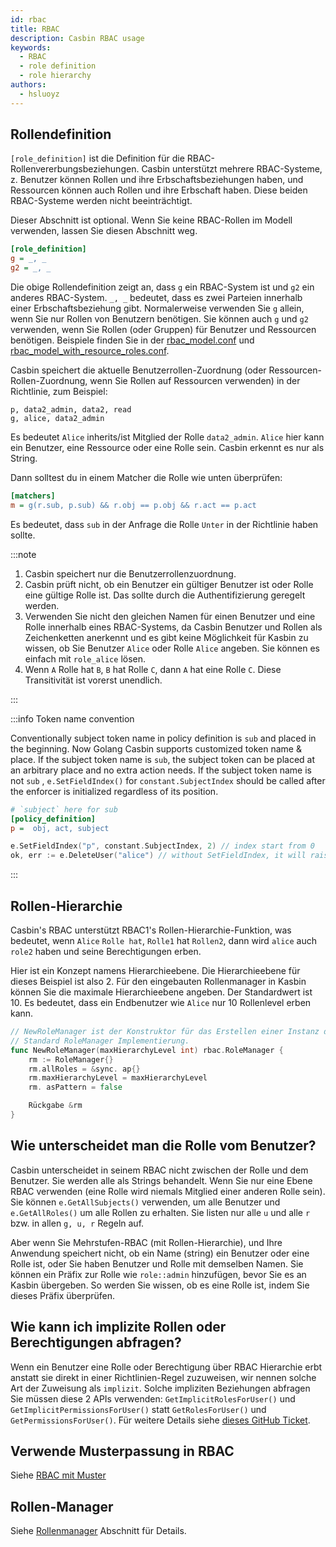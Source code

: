 ```yaml
---
id: rbac
title: RBAC
description: Casbin RBAC usage
keywords:
  - RBAC
  - role definition
  - role hierarchy
authors:
  - hsluoyz
---
```


## Rollendefinition

`[role_definition]` ist die Definition für die RBAC-Rollenvererbungsbeziehungen. Casbin unterstützt mehrere RBAC-Systeme, z. Benutzer können Rollen und ihre Erbschaftsbeziehungen haben, und Ressourcen können auch Rollen und ihre Erbschaft haben. Diese beiden RBAC-Systeme werden nicht beeinträchtigt.

Dieser Abschnitt ist optional. Wenn Sie keine RBAC-Rollen im Modell verwenden, lassen Sie diesen Abschnitt weg.

```ini
[role_definition]
g = _, _
g2 = _, _
```

Die obige Rollendefinition zeigt an, dass `g` ein RBAC-System ist und `g2` ein anderes RBAC-System. `_, _` bedeutet, dass es zwei Parteien innerhalb einer Erbschaftsbeziehung gibt. Normalerweise verwenden Sie `g` allein, wenn Sie nur Rollen von Benutzern benötigen.  Sie können auch `g` und `g2` verwenden, wenn Sie Rollen (oder Gruppen) für Benutzer und Ressourcen benötigen. Beispiele finden Sie in der [rbac_model.conf](https://github.com/casbin/casbin/blob/master/examples/rbac_model.conf) und [rbac_model_with_resource_roles.conf](https://github.com/casbin/casbin/blob/master/examples/rbac_with_resource_roles_model.conf).

Casbin speichert die aktuelle Benutzerrollen-Zuordnung (oder Ressourcen-Rollen-Zuordnung, wenn Sie Rollen auf Ressourcen verwenden) in der Richtlinie, zum Beispiel:

```
p, data2_admin, data2, read
g, alice, data2_admin
```

Es bedeutet `Alice` inherits/ist Mitglied der Rolle `data2_admin`. `Alice` hier kann ein Benutzer, eine Ressource oder eine Rolle sein. Casbin erkennt es nur als String.

Dann solltest du in einem Matcher die Rolle wie unten überprüfen:

```ini
[matchers]
m = g(r.sub, p.sub) && r.obj == p.obj && r.act == p.act
```

Es bedeutet, dass `sub` in der Anfrage die Rolle `Unter` in der Richtlinie haben sollte.

:::note

1. Casbin speichert nur die Benutzerrollenzuordnung.
2. Casbin prüft nicht, ob ein Benutzer ein gültiger Benutzer ist oder Rolle eine gültige Rolle ist. Das sollte durch die Authentifizierung geregelt werden.
3. Verwenden Sie nicht den gleichen Namen für einen Benutzer und eine Rolle innerhalb eines RBAC-Systems, da Casbin Benutzer und Rollen als Zeichenketten anerkennt und es gibt keine Möglichkeit für Kasbin zu wissen, ob Sie Benutzer `Alice` oder Rolle `Alice` angeben. Sie können es einfach mit `role_alice` lösen.
4. Wenn `A` Rolle hat `B`, `B` hat Rolle `C`, dann `A` hat eine Rolle `C`. Diese Transitivität ist vorerst unendlich.

:::

:::info Token name convention

Conventionally subject token name in policy definition is `sub` and placed in the beginning. Now Golang Casbin supports customized token name & place. If the subject token name is `sub`, the subject token can be placed at an arbitrary place and no extra action needs.  If the subject token name is not `sub` , `e.SetFieldIndex()` for `constant.SubjectIndex` should be called after the enforcer is initialized regardless of its position.
```ini
# `subject` here for sub
[policy_definition]
p =  obj, act, subject
```

```go
e.SetFieldIndex("p", constant.SubjectIndex, 2) // index start from 0
ok, err := e.DeleteUser("alice") // without SetFieldIndex, it will raise an error
```

:::

## Rollen-Hierarchie

Casbin's RBAC unterstützt RBAC1's Rollen-Hierarchie-Funktion, was bedeutet, wenn `Alice` `Rolle hat`, `Rolle1` hat `Rollen2`, dann wird `alice` auch `role2` haben und seine Berechtigungen erben.

Hier ist ein Konzept namens Hierarchieebene. Die Hierarchieebene für dieses Beispiel ist also 2. Für den eingebauten Rollenmanager in Kasbin können Sie die maximale Hierarchieebene angeben. Der Standardwert ist 10. Es bedeutet, dass ein Endbenutzer wie `Alice` nur 10 Rollenlevel erben kann.

```go
// NewRoleManager ist der Konstruktor für das Erstellen einer Instanz der
// Standard RoleManager Implementierung.
func NewRoleManager(maxHierarchyLevel int) rbac.RoleManager {
    rm := RoleManager{}
    rm.allRoles = &sync. ap{}
    rm.maxHierarchyLevel = maxHierarchyLevel
    rm. asPattern = false

    Rückgabe &rm
}
```

## Wie unterscheidet man die Rolle vom Benutzer?

Casbin unterscheidet in seinem RBAC nicht zwischen der Rolle und dem Benutzer. Sie werden alle als Strings behandelt. Wenn Sie nur eine Ebene RBAC verwenden (eine Rolle wird niemals Mitglied einer anderen Rolle sein). Sie können `e.GetAllSubjects()` verwenden, um alle Benutzer und `e.GetAllRoles()` um alle Rollen zu erhalten. Sie listen nur alle `u` und alle `r` bzw. in allen `g, u, r` Regeln auf.

Aber wenn Sie Mehrstufen-RBAC (mit Rollen-Hierarchie), und Ihre Anwendung speichert nicht, ob ein Name (string) ein Benutzer oder eine Rolle ist, oder Sie haben Benutzer und Rolle mit demselben Namen. Sie können ein Präfix zur Rolle wie `role::admin` hinzufügen, bevor Sie es an Kasbin übergeben. So werden Sie wissen, ob es eine Rolle ist, indem Sie dieses Präfix überprüfen.

## Wie kann ich implizite Rollen oder Berechtigungen abfragen?

Wenn ein Benutzer eine Rolle oder Berechtigung über RBAC Hierarchie erbt anstatt sie direkt in einer Richtlinien-Regel zuzuweisen, wir nennen solche Art der Zuweisung als `implizit`. Solche impliziten Beziehungen abfragen Sie müssen diese 2 APIs verwenden: `GetImplicitRolesForUser()` und `GetImplicitPermissionsForUser()` statt `GetRolesForUser()` und `GetPermissionsForUser()`. Für weitere Details siehe [dieses GitHub Ticket](https://github.com/casbin/casbin/issues/137).

## Verwende Musterpassung in RBAC

Siehe [RBAC mit Muster](/docs/rbac-with-pattern)

## Rollen-Manager

Siehe [Rollenmanager](/docs/role-managers) Abschnitt für Details.

